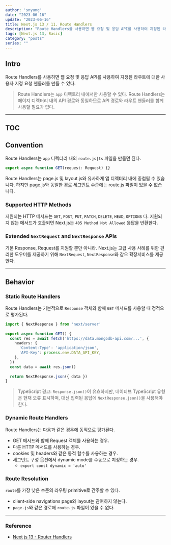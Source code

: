 ---
author: 'snyung'
date: "2023-06-16"
update: "2023-06-16"
title: Next.js 13 / 11. Route Handlers
description: "Route Handlers를 사용하면 웹 요청 및 응답 API를 사용하여 지정된 라우트에 대한 사용자 지정 요청 핸들러를 만들 수 있다."
tags: [Next.js 13, Basic]
category: "posts"
series: ""
---

## Intro

Route Handlers를 사용하면 웹 요청 및 응답 API를 사용하여 지정된 라우트에 대한 사용자 지정 요청 핸들러를 만들 수 있다.

> Route Handlers는 `app` 디렉토리 내에서만 사용할 수 있다. Route Handlers는 페이지 디렉터리 내의 API 경로와 동일하므로 API 경로와 라우트 핸들러를 함께 사용할 필요가 없다.

---

## TOC

## Convention

Route Handlers는 `app` 디렉터리 내의 `route.js|ts` 파일을 만들면 된다.

```ts:app/api/route.ts
export async function GET(request: Request) {}
```

Route Handlers는 page.js 및 layout.js와 유사하게 앱 디렉터리 내에 중첩될 수 있습니다. 하지만 page.js와 동일한 경로 세그먼트 수준에는 route.js 파일이 있을 수 없습니다.

### Supported HTTP Methods

지원되는 HTTP 메서드는 `GET`, `POST`, `PUT`, `PATCH`, `DELETE`, `HEAD`, `OPTIONS` 다. 지원되지 않는 메서드가 호출되면 Next.js는 `405 Method Not Allowed` 응답을 반환한다.

### Extended `NextRequest` and `NextResponse` APIs

기본 Response, Request를 지원할 뿐만 아니라. Next.js는 고급 사용 사례를 위한 편리한 도우미를 제공하기 위해 `NextRequest`, `NextResponse`와 같으 확장서비스를 제공한다.

---

## Behavior

### Static Route Handlers

Route Handlers는 기본적으로 `Response` 객체와 함께 `GET` 메서드를 사용할 때 정적으로 평가된다.

```ts:app/items/route.ts
import { NextResponse } from 'next/server'
 
export async function GET() {
  const res = await fetch('https://data.mongodb-api.com/...', {
    headers: {
      'Content-Type': 'application/json',
      'API-Key': process.env.DATA_API_KEY,
    },
  })
  const data = await res.json()
 
  return NextResponse.json({ data })
}
```

> TypeScript 경고: `Response.json()`이 유효하지만, 네이티브 TypeScript 유형은 현재 오류 표시하며, 대신 입력된 응답에 `NextResponse.json()`을 사용해야한다.

### Dynamic Route Handlers

Route Handlers는 다음과 같은 경우에 동적으로 평가된다.

- GET 메서드와 함께 Request 객체를 사용하는 경우.
- 다른 HTTP 메서드를 사용하는 경우.
- cookies 및 headers와 같은 동적 함수를 사용하는 경우.
- 세그먼트 구성 옵션에서 dynamic mode를 수동으로 지정하는 경우.
  - `export const dynamic = 'auto'`

### Route Resolution

`route`를 가장 낮은 수준의 라우팅 primitive로 간주할 수 있다.

- client-side navigations page와 layout는 관여하지 않는다.
- `page.js`와 같은 경로에 `route.js` 파일이 있을 수 없다.

---

### Reference

- [Next js 13 - Router Handlers](https://nextjs.org/docs/app/building-your-application/routing/router-handlers)

